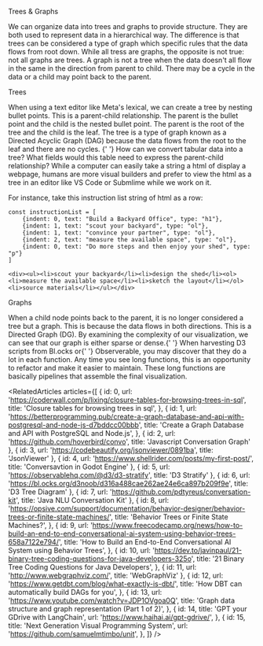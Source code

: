 
<Meta title="missions/trees and graphs" />

<Subtitle>Trees & Graphs</Subtitle>

<Paragraph>
  We can organize data into trees and graphs to provide structure. They are both used to represent data in a
  hierarchical way. The difference is that trees can be considered a type of graph which specific rules that the data
  flows from root down. While all tress are graphs, the opposite is not true: not all graphs are trees.
</Paragraph>

<Paragraph>
  A graph is not a tree when the data doesn't all flow in the same in the direction from parent to child. There may be a
  cycle in the data or a child may point back to the parent.
</Paragraph>

<SubHeadline>Trees</SubHeadline>

<Paragraph>
  When using a text editor like Meta's <Link url="https://lexical.dev/">lexical</Link>, we can create a tree by nesting
  bullet points. This is a parent-child relationship. The parent is the bullet point and the child is the nested bullet
  point. The parent is the root of the tree and the child is the leaf. The tree is a type of graph known as a Directed
  Acyclic Graph (DAG) because the data flows from the root to the leaf and there are no cycles.
</Paragraph>{' '}

<Paragraph>
  How can we convert tabular data into a tree? What fields would this table need to express the parent-child
  relationship?
</Paragraph>

<Paragraph>
  While a computer can easily take a string a html of display a webpage, humans are more visual builders and prefer to
  view the html as a tree in an editor like VS Code or Submlime while we work on it.
</Paragraph>

<Paragraph>For instance, take this instruction list string of html as a row:</Paragraph>

```
const instructionList = [
    {indent: 0, text: "Build a Backyard Office", type: "h1"},
    {indent: 1, text: "scout your backyard", type: "ol"},
    {indent: 1, text: "convince your partner", type: "ol"},
    {indent: 2, text: "measure the available space", type: "ol"},
    {indent: 0, text: "Do more steps and then enjoy your shed", type: "p"}
]
```

```
<div><ul><li>scout your backyard</li><li>design the shed</li><ol><li>measure the available space</li><li>sketch the layout</li></ol><li>source materials</li></ul></div>
```

<TreeStory />

<SubHeadline>Graphs</SubHeadline>

<Paragraph>
  When a child node points back to the parent, it is no longer considered a tree but a graph. This is because the data
  flows in both directions. This is a Directed Graph (DG). By examining the complexity of our visualization, we can see
  that our graph is either sparse or dense.{' '}
</Paragraph>

<Paragraph>
  When harvesting D3 scripts from <Link url="https://bl.ocks.org/">Bl.ocks</Link> or{' '}
  <Link url="https://observablehq.com/">Observerable</Link>, you may discover that they do a lot in each function. Any
  time you see long functions, this is an opportunity to refactor and make it easier to maintain. These long functions
  are basically pipelines that assemble the final visualization.
</Paragraph>

<RelatedArticles
  articles={[
    {
      id: 0,
      url: 'https://coderwall.com/p/lixing/closure-tables-for-browsing-trees-in-sql',
      title: 'Closure tables for browsing trees in sql',
    },
    {
      id: 1,
      url: 'https://betterprogramming.pub/create-a-graph-database-and-api-with-postgresql-and-node-js-d7bddcc00bbb',
      title: 'Create a Graph Database and API with PostgreSQL and Node.js',
    },
    { id: 2, url: 'https://github.com/hoverbird/convo', title: 'Javascript Conversation Graph' },
    { id: 3, url: 'https://codebeautify.org/jsonviewer/0891ba', title: 'JsonViewer' },
    { id: 4, url: 'https://www.shellrider.com/posts/my-first-post/', title: 'Conversavtion in Godot Engine' },
    { id: 5, url: 'https://observablehq.com/@d3/d3-stratify', title: 'D3 Stratify' },
    { id: 6, url: 'https://bl.ocks.org/d3noob/d316a488cae262ae24e6ca897b209f9e', title: 'D3 Tree Diagram' },
    { id: 7, url: 'https://github.com/pdtyreus/conversation-kit', title: 'Java NLU Conversation Kit' },
    {
      id: 8,
      url: 'https://opsive.com/support/documentation/behavior-designer/behavior-trees-or-finite-state-machines/',
      title: 'Behavior Trees or Finite State Machines?',
    },
    {
      id: 9,
      url: 'https://www.freecodecamp.org/news/how-to-build-an-end-to-end-conversational-ai-system-using-behavior-trees-658a7122e794/',
      title: 'How to Build an End-to-End Conversational AI System using Behavior Trees',
    },
    {
      id: 10,
      url: 'https://dev.to/javinpaul/21-binary-tree-coding-questions-for-java-developers-325o',
      title: '21 Binary Tree Coding Questions for Java Developers',
    },
    { id: 11, url: 'http://www.webgraphviz.com/', title: 'WebGraphViz' },
    {
      id: 12,
      url: 'https://www.getdbt.com/blog/what-exactly-is-dbt/',
      title: 'How DBT can automatically build DAGs for you',
    },
    {
      id: 13,
      url: 'https://www.youtube.com/watch?v=JDP1OVgoa0Q',
      title: 'Graph data structure and graph representation (Part 1 of 2)',
    },
    {
      id: 14,
      title: 'GPT your GDrive with LangChain',
      url: 'https://www.haihai.ai/gpt-gdrive/',
    },
    {
      id: 15,
      title: 'Next Generation Visual Programming System',
      url: 'https://github.com/samuelmtimbo/unit',
    },
  ]}
/>
